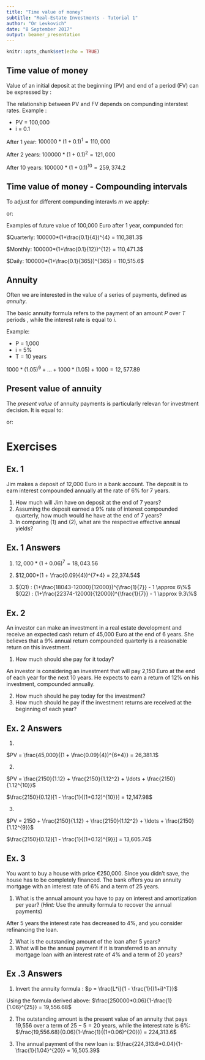 ```yaml
---
title: "Time value of money"
subtitle: "Real-Estate Investments - Tutorial 1"
author: "Or Levkovich"
date: "8 September 2017"
output: beamer_presentation
---
```


```r
knitr::opts_chunk$set(echo = TRUE)
```

## Time value of money

Value of an initial deposit at the beginning (PV) and end of a period (FV) can be expressed by :

\begin{equation*}
FV = PV*(1+i)^T
\end{equation*}

The relationship between PV and FV depends on compunding interstest rates. Example : 

* PV = 100,000
* i = 0.1

After 1 year: $100000*(1+0.1)^1 = 110,000$

After 2 years: $100000*(1+0.1)^2 = 121,000$

After 10 years: $100000*(1+0.1)^{10} = 259,374.2$


## Time value of money - Compounding intervals

To adjust for different compunding interavls $m$ we apply:

\begin{equation*}
FV = PV*(1+\frac{i}{m})^{T*m}
\end{equation*}

or: 

\begin{equation*}
PV = \frac{FV}{(1+\frac{i}{m})^{T*m}}
\end{equation*}

Examples of future value of 100,000 Euro after 1 year, compunded for:

$Quarterly: 100000*(1+\frac{0.1}{4})^{4} = 110,381.3$

$Monthly: 100000*(1+\frac{0.1}{12})^{12} = 110,471.3$

$Daily: 100000*(1+\frac{0.1}{365})^{365} = 110,515.6$


## Annuity

Often we are interested in the value of a series of payments, defined as *annuity*. 

The basic annuity formula refers to the payment of an amount $P$ over $T$ periods , while the interest rate is equal to $i$. 

\begin{equation*}
FV = P(1+i)^{T-1} + P(1+i)^{T-2} + \ldots + P(1+i) + P
\end{equation*}

Example:

* P = 1,000
* i = 5%
* T = 10 years 

$1000*(1.05)^{9} + \ldots + 1000*(1.05) +1000 = 12,577.89$



## Present value of annuity

The *present value* of annuity payments is particularly relevan for investment decision. It is equal to:

\begin{equation*}
L = \frac{P}{(1+i)} + \frac{P}{(1+i)^2} + \ldots + \frac{P}{(1+i)^T}
\end{equation*}

or:

\begin{equation*}
L = \frac{p}{i}(1 - \frac{1}{(1+i)^T})
\end{equation*}

# Exercises

## Ex. 1

Jim makes a deposit of 12,000 Euro in a bank account. The deposit is to earn interest compounded annually at the rate of 6% for 7 years.

1. How much will Jim have on deposit at the end of 7 years?
2. Assuming the deposit earned a 9% rate of interest compounded quarterly, how much would he have at the end of 7 years?
3. In comparing (1) and (2), what are the respective effective annual yields?

## Ex. 1 Answers

1. 
$12,000*(1 + 0.06)^7 = 18,043.56$

2. 
$12,000*(1 + \frac{0.09}{4})^{7*4}  = 22,374.54$

3.  
$(Q1) : (1+\frac{18043-12000}{12000})^{\frac{1}{7}} - 1 \approx 6\%$
$(Q2) : (1+\frac{22374-12000}{12000})^{\frac{1}{7}} - 1 \approx 9.3\%$  


## Ex. 2

An investor can make an investment in a real estate development and receive an expected cash return of 45,000 Euro at the end of 6 years. She believes that a 9% annual return compounded quarterly is a reasonable return on this investment. 

1. How much should she pay for it today?

An investor is considering an investment that will pay 2,150 Euro at the end of each year for the next 10 years. He expects to earn a return of 12% on his investment, compounded annually. 

2. How much should he pay today for the investment? 
3. How much should he pay if the investment returns are received at the beginning of each year?



## Ex. 2 Answers

1. 

$PV = \frac{45,000}{(1 + \frac{0.09}{4})^{6*4}} = 26,381.1$ 

2. 

$PV = \frac{2150}{1.12} + \frac{2150}{1.12^2} + \ldots + \frac{2150}{1.12^{10}}$

$\frac{2150}{0.12}[1 - \frac{1}{(1+0.12)^{10}}] = 12,147.98$

3. 

$PV = 2150 + \frac{2150}{1.12} + \frac{2150}{1.12^2} + \ldots + \frac{2150}{1.12^{9}}$

$\frac{2150}{0.12}[1 - \frac{1}{(1+0.12)^{9}}] = 13,605.74$



## Ex. 3 

You want to buy a house with price €250,000. Since you didn’t save, the house has to be completely financed. The bank offers you an annuity mortgage with an interest rate of 6% and a term of 25 years.

1. What is the annual amount you have to pay on interest and amortization per year? (*Hint:* Use the annuity formula to recover the annual payments)

After 5 years the interest rate has decreased to 4%, and you consider refinancing the loan. 

2. What is the outstanding amount of the loan after 5 years? 
3. What will be the annual payment if it is transferred to an annuity mortgage loan with an interest rate of 4% and a term of 20 years?

## Ex .3 Answers

1. Invert the annuity formula : 
$p = \frac{L*i}{1 - \frac{1}{(1+i)^T}}$

Using the formula derived above:
$\frac{250000*0.06}{1-\frac{1}{1.06}^{25}} = 19,556.68$ 

2. The outstanding amount is the present value of an annuity that pays 19,556 over a term of $25-5=20$ years, while the interest rate is 6%:
$\frac{19,556.68}{0.06}(1-\frac{1}{(1+0.06)^{20}}) = 224,313.6$ 

3. The annual payment of the new loan is: 
$\frac{224,313.6*0.04}{1-\frac{1}{1.04}^{20}} = 16,505.39$

